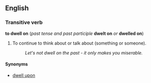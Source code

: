 ==English==
===Transitive verb===
'''to dwell on''' (''past tense and past participle'' '''dwelt on''' ''or'' '''dwelled on''')

#To continue to think about or talk about (something or someone).
#:''Let's not dwell on the past - it only makes you miserable.''

====Synonyms====
*[[dwell upon]]